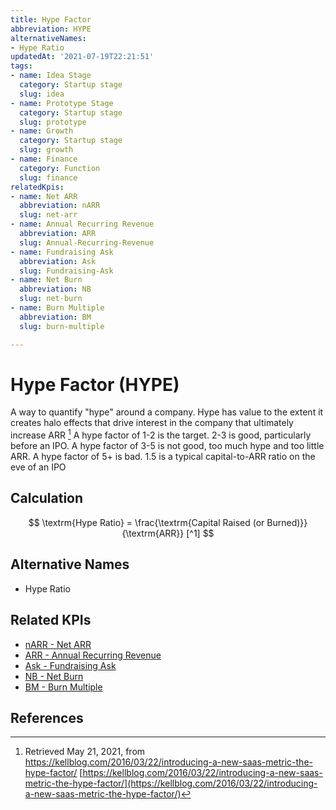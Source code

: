 ```yaml
---
title: Hype Factor
abbreviation: HYPE
alternativeNames:
- Hype Ratio
updatedAt: '2021-07-19T22:21:51'
tags:
- name: Idea Stage
  category: Startup stage
  slug: idea
- name: Prototype Stage
  category: Startup stage
  slug: prototype
- name: Growth
  category: Startup stage
  slug: growth
- name: Finance
  category: Function
  slug: finance
relatedKpis:
- name: Net ARR
  abbreviation: nARR
  slug: net-arr
- name: Annual Recurring Revenue
  abbreviation: ARR
  slug: Annual-Recurring-Revenue
- name: Fundraising Ask
  abbreviation: Ask
  slug: Fundraising-Ask
- name: Net Burn
  abbreviation: NB
  slug: net-burn
- name: Burn Multiple
  abbreviation: BM
  slug: burn-multiple

---
```


# Hype Factor (HYPE)

A way to quantify "hype" around a company. Hype has value to the extent it creates halo effects that drive interest in the company that ultimately increase ARR [^1]
A hype factor of 1-2 is the target. 2-3 is good, particularly before an IPO. A hype factor of 3-5 is not good, too much hype and too little ARR. A hype factor of 5+ is bad. 1.5  is a typical capital-to-ARR ratio on the eve of an IPO

## Calculation

$$
\textrm{Hype Ratio} = \frac{\textrm{Capital Raised (or Burned)}}{\textrm{ARR}} [^1]
$$



## Alternative Names

- Hype Ratio

## Related KPIs

- [nARR - Net ARR](/en/kpis/net-arr)
- [ARR - Annual Recurring Revenue](/en/kpis/Annual-Recurring-Revenue)
- [Ask - Fundraising Ask](/en/kpis/Fundraising-Ask)
- [NB - Net Burn](/en/kpis/net-burn)
- [BM - Burn Multiple](/en/kpis/burn-multiple)

## References

[^1]:   Retrieved May 21, 2021, from https://kellblog.com/2016/03/22/introducing-a-new-saas-metric-the-hype-factor/ [https://kellblog.com/2016/03/22/introducing-a-new-saas-metric-the-hype-factor/](https://kellblog.com/2016/03/22/introducing-a-new-saas-metric-the-hype-factor/)
[^2]:   Retrieved May 21, 2021, from https://kellblog.com/2016/03/22/introducing-a-new-saas-metric-the-hype-factor/ [https://kellblog.com/2016/03/22/introducing-a-new-saas-metric-the-hype-factor/](https://kellblog.com/2016/03/22/introducing-a-new-saas-metric-the-hype-factor/)
